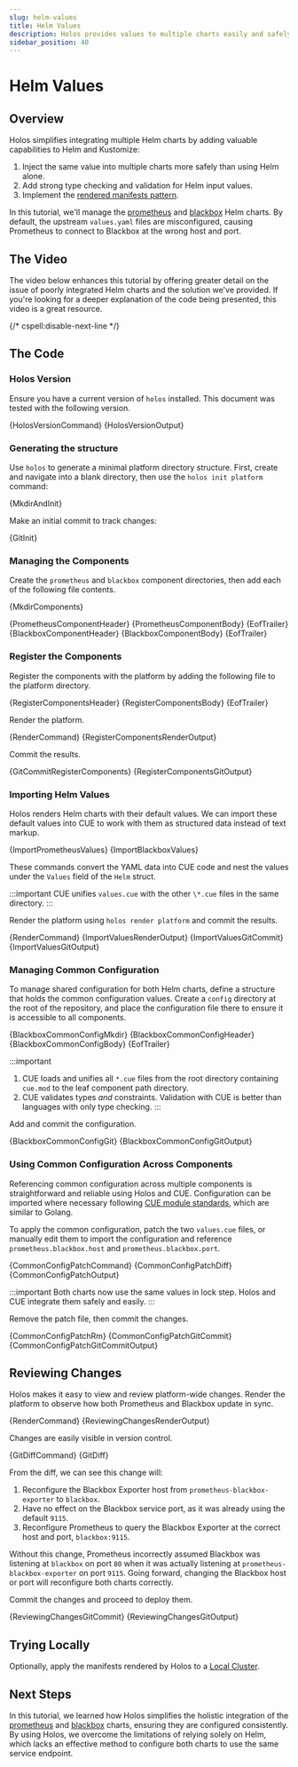 ```yaml
---
slug: helm-values
title: Helm Values
description: Holos provides values to multiple charts easily and safely.
sidebar_position: 40
---
```



<head>
  <meta property="og:title" content="Helm Values | Holos" />
  <meta property="og:image" content="https://holos.run/img/cards/guides-helm-2.png" />
</head>

# Helm Values

## Overview

Holos simplifies integrating multiple Helm charts by adding valuable
capabilities to Helm and Kustomize:

1. Inject the same value into multiple charts more safely than using Helm alone.
2. Add strong type checking and validation for Helm input values.
3. Implement the [rendered manifests pattern].

In this tutorial, we'll manage the [prometheus] and [blackbox] Helm charts. By
default, the upstream `values.yaml` files are misconfigured, causing Prometheus
to connect to Blackbox at the wrong host and port.

## The Video

The video below enhances this tutorial by offering greater detail on the issue
of poorly integrated Helm charts and the solution we've provided. If you're
looking for a deeper explanation of the code being presented, this video is a great
resource.

{/* cspell:disable-next-line */}
<YouTube id="PSdceGlhHGo"/>

## The Code

### Holos Version

Ensure you have a current version of `holos` installed.  This document was
tested with the following version.


<CodeBlock language="bash">{HolosVersionCommand}</CodeBlock>
<CodeBlock language="txt">{HolosVersionOutput}</CodeBlock>

### Generating the structure

Use `holos` to generate a minimal platform directory structure. First, create
and navigate into a blank directory, then use the `holos init platform` command:


<CodeBlock language="bash">{MkdirAndInit}</CodeBlock>

Make an initial commit to track changes:


<CodeBlock language="bash">{GitInit}</CodeBlock>

### Managing the Components

Create the `prometheus` and `blackbox` component directories, then add each of
the following file contents.



<CodeBlock language="bash">{MkdirComponents}</CodeBlock>

<Tabs groupId="D15A3008-1EFC-4D34-BED1-15BC0C736CC3">
  <TabItem value="prometheus.cue" label="prometheus.cue">
    <CodeBlock language="bash">{PrometheusComponentHeader}</CodeBlock>
    <CodeBlock language="cue" showLineNumbers>{PrometheusComponentBody}</CodeBlock>
    <CodeBlock language="bash">{EofTrailer}</CodeBlock>
  </TabItem>
  <TabItem value="blackbox.cue" label="blackbox.cue">
    <CodeBlock language="bash">{BlackboxComponentHeader}</CodeBlock>
    <CodeBlock language="cue" showLineNumbers>{BlackboxComponentBody}</CodeBlock>
    <CodeBlock language="bash">{EofTrailer}</CodeBlock>
  </TabItem>
</Tabs>

### Register the Components

Register the components with the platform by adding the following file to the platform directory.


<CodeBlock language="bash">{RegisterComponentsHeader}</CodeBlock>
<CodeBlock language="cue" showLineNumbers>{RegisterComponentsBody}</CodeBlock>
<CodeBlock language="bash">{EofTrailer}</CodeBlock>

Render the platform.


<Tabs groupId="33D6BFED-62D8-4A42-A26A-F3121D57C4E5">
  <TabItem value="command" label="Command">
    <CodeBlock language="bash">{RenderCommand}</CodeBlock>
  </TabItem>
  <TabItem value="output" label="Output">
    <CodeBlock language="txt">{RegisterComponentsRenderOutput}</CodeBlock>
  </TabItem>
</Tabs>

Commit the results.


<Tabs groupId="446CC550-A634-45C0-BEC7-992E5C56D4FA">
  <TabItem value="command" label="Command">
    <CodeBlock language="bash">{GitCommitRegisterComponents}</CodeBlock>
  </TabItem>
  <TabItem value="output" label="Output">
    <CodeBlock language="txt">{RegisterComponentsGitOutput}</CodeBlock>
  </TabItem>
</Tabs>

### Importing Helm Values

Holos renders Helm charts with their default values. We can import these default
values into CUE to work with them as structured data instead of text markup.


<CodeBlock language="bash">{ImportPrometheusValues}</CodeBlock>
<CodeBlock language="bash">{ImportBlackboxValues}</CodeBlock>

These commands convert the YAML data into CUE code and nest the values under the
`Values` field of the `Helm` struct.

:::important
CUE unifies `values.cue` with the other `\*.cue` files in the same directory.
:::

Render the platform using `holos render platform` and commit the results.


<Tabs groupId="BDDCD65A-2E9D-4BA6-AAE2-8099494D5E4B">
  <TabItem value="command" label="Command">
    <CodeBlock language="bash">{RenderCommand}</CodeBlock>
  </TabItem>
  <TabItem value="output" label="Output">
    <CodeBlock language="txt">{ImportValuesRenderOutput}</CodeBlock>
  </TabItem>
</Tabs>

<Tabs groupId="1636C619-258E-4D49-8052-F64B588C9177">
  <TabItem value="command" label="Command">
    <CodeBlock language="bash">{ImportValuesGitCommit}</CodeBlock>
  </TabItem>
  <TabItem value="output" label="Output">
    <CodeBlock language="txt">{ImportValuesGitOutput}</CodeBlock>
  </TabItem>
</Tabs>

### Managing Common Configuration

To manage shared configuration for both Helm charts, define a structure that
holds the common configuration values. Create a `config` directory at the root
of the repository, and place the configuration file there to ensure it is
accessible to all components.


<CodeBlock language="bash">{BlackboxCommonConfigMkdir}</CodeBlock>
<CodeBlock language="bash">{BlackboxCommonConfigHeader}</CodeBlock>
<CodeBlock language="cue" showLineNumbers>{BlackboxCommonConfigBody}</CodeBlock>
<CodeBlock language="bash" showLineNumbers>{EofTrailer}</CodeBlock>

:::important
1. CUE loads and unifies all `*.cue` files from the root directory containing
`cue.mod` to the leaf component path directory.
2. CUE validates types _and_ constraints.  Validation with CUE is better than
languages with only type checking.
:::

Add and commit the configuration.


<Tabs groupId="A738CCE4-F0C6-4CC7-BE1F-2B92F0E86FDC">
  <TabItem value="command" label="Command">
    <CodeBlock language="bash">{BlackboxCommonConfigGit}</CodeBlock>
  </TabItem>
  <TabItem value="output" label="Output">
    <CodeBlock language="bash">{BlackboxCommonConfigGitOutput}</CodeBlock>
  </TabItem>
</Tabs>

### Using Common Configuration Across Components

Referencing common configuration across multiple components is straightforward
and reliable using Holos and CUE. Configuration can be imported where necessary
following [CUE module standards], which are similar to Golang.

To apply the common configuration, patch the two `values.cue` files, or manually
edit them to import the configuration and reference `prometheus.blackbox.host`
and `prometheus.blackbox.port`.


<Tabs groupId="5FFCE892-B8D4-4F5B-B2E2-39EC9E9F87A4">
  <TabItem value="command" label="Command">
    <CodeBlock language="bash">{CommonConfigPatchCommand}</CodeBlock>
  </TabItem>
  <TabItem value="patch" label="values.patch">
    <CodeBlock language="diff">{CommonConfigPatchDiff}</CodeBlock>
  </TabItem>
  <TabItem value="output" label="Output">
    <CodeBlock language="txt">{CommonConfigPatchOutput}</CodeBlock>
  </TabItem>
</Tabs>

:::important
Both charts now use the same values in lock step.  Holos and CUE integrate them
safely and easily.
:::

Remove the patch file, then commit the changes.


<Tabs groupId="6498B00E-FADA-4EB2-885C-808F1D22E04D">
  <TabItem value="command" label="Command">
    <CodeBlock language="bash">{CommonConfigPatchRm}</CodeBlock>
    <CodeBlock language="bash">{CommonConfigPatchGitCommit}</CodeBlock>
  </TabItem>
  <TabItem value="output" label="Output">
    <CodeBlock language="txt">{CommonConfigPatchGitCommitOutput}</CodeBlock>
  </TabItem>
</Tabs>

## Reviewing Changes

Holos makes it easy to view and review platform-wide changes. Render the
platform to observe how both Prometheus and Blackbox update in sync.


<Tabs groupId="E7F6D8B1-22FA-4075-9B44-D9F2815FE0D3">
  <TabItem value="command" label="Command">
    <CodeBlock language="bash">{RenderCommand}</CodeBlock>
  </TabItem>
  <TabItem value="output" label="Output">
    <CodeBlock language="txt">{ReviewingChangesRenderOutput}</CodeBlock>
  </TabItem>
</Tabs>

Changes are easily visible in version control.


<Tabs groupId="9789A0EF-24D4-4FB9-978A-3895C2778789">
  <TabItem value="command" label="Command">
    <CodeBlock language="bash">{GitDiffCommand}</CodeBlock>
  </TabItem>
  <TabItem value="output" label="Output">
    <CodeBlock language="diff">{GitDiff}</CodeBlock>
  </TabItem>
</Tabs>

From the diff, we can see this change will:

1. Reconfigure the Blackbox Exporter host from `prometheus-blackbox-exporter` to `blackbox`.
2. Have no effect on the Blackbox service port, as it was already using the default `9115`.
3. Reconfigure Prometheus to query the Blackbox Exporter at the correct host and port, `blackbox:9115`.

Without this change, Prometheus incorrectly assumed Blackbox was listening at
`blackbox` on port `80` when it was actually listening at
`prometheus-blackbox-exporter` on port `9115`. Going forward, changing the
Blackbox host or port will reconfigure both charts correctly.

Commit the changes and proceed to deploy them.


<Tabs groupId="F8C9A98D-DE1E-4EF6-92C1-017A9166F6C7">
  <TabItem value="command" label="Command">
    <CodeBlock language="bash">{ReviewingChangesGitCommit}</CodeBlock>
  </TabItem>
  <TabItem value="output" label="Output">
    <CodeBlock language="txt">{ReviewingChangesGitOutput}</CodeBlock>
  </TabItem>
</Tabs>

## Trying Locally

Optionally, apply the manifests rendered by Holos to a [Local Cluster].

## Next Steps

In this tutorial, we learned how Holos simplifies the holistic integration of
the [prometheus] and [blackbox] charts, ensuring they are configured
consistently. By using Holos, we overcome the limitations of relying solely on
Helm, which lacks an effective method to configure both charts to use the same
service endpoint.

[rendered manifests pattern]: https://akuity.io/blog/the-rendered-manifests-pattern
[prometheus]: https://github.com/prometheus-community/helm-charts/tree/prometheus-25.27.0/charts/prometheus
[blackbox]: https://github.com/prometheus-community/helm-charts/tree/prometheus-blackbox-exporter-9.0.1/charts/prometheus-blackbox-exporter
[httpbin]: https://github.com/mccutchen/go-httpbin/tree/v2.15.0
[CUE module standards]: https://cuelang.org/docs/concept/modules-packages-instances/
[Config Schema]: #config-schema

[Technical Overview]: ./overview.mdx
[Local Cluster]: ../topics/local-cluster.mdx
